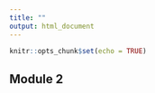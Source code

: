 ```yaml
---
title: ""
output: html_document
---
```


```r
knitr::opts_chunk$set(echo = TRUE)
```

## Module 2